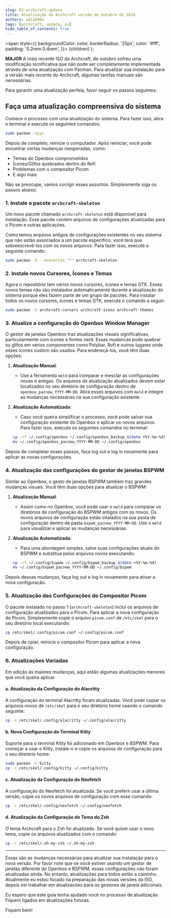 ```yaml
---
slug: 03-archcraft-update
title: Atualização do Archcraft versão de outubro de 2024
authors: adi1090x
tags: [archcraft, update, os]
hide_table_of_contents: true
---
```


<!-- Badges -->
  <span
    style={{
      backgroundColor: color,
      borderRadius: '25px',
      color: '#fff',
      padding: '0.2rem 0.4rem',
    }}>
    {children}
  </span>
);

<Highlight color="#e06b74"><b>MAJOR</b></Highlight> A mais recente ISO do Archcraft, de outubro sofreu uma modificação sicnificativa que não pode ser completamente implementada através de uma atualização com Pacman. Para atualizar sua instalação para a versão mais recente do Archcraft, algumas tarefas manuais são necessárias.

<!--truncate-->

Para garantir uma atualização perfeia, favor seguir os passos seguintes:

## Faça uma atualização compreensiva do sistema

Comece o processo com uma atualização do sistema. Para fazer isso, abra o terminal e execute os seguintes comandos:

```bash
sudo pacman -Syyu
```
Depois de completo, reinicie o computador. Após reiniciar, você pode encontrar certas mudanças inesperadas, como:

- Temas do Openbox comprometidos
- Ícones/Glifos quebrados dentro do Rofi
- Problemas com o compositor Picom
- E algo mais

Não se preocupe, vamos corrigir esses assuntos. Simplesmente siga os passos abaixo:

### 1. Instale o pacote `archcraft-skeleton`
Um novo pacote chamado `archcraft-skeleton` está disponível para instalação. Esse pacote contém arquivos de configurações atualizadas para o Picom e outras aplicações.

Como temos arquivos antigos de configurações existentes no seu sistema que não estão associados a um pacote específico, você terá que sobreescrevê-los com os novos arquivos. Para fazer isso, execute o seguinte comando:

```bash
sudo pacman -S --overwrite "*" archcraft-skeleton
```

### 2. Instale novos Cursores, Ícones e Temas
Agora o repositório tem vários novos cursores, ícones e temas GTK. Esses novos temas não são instalados automaticamente durante a atualização do sistema porque eles fazem parte de um grupo de pacotes. Para instalar todos os novos cursores, ícones e temas GTK, execute o comando a seguir:

```bash
sudo pacman -S archcraft-cursors archcraft-icons archcraft-themes
```

### 3. Atualize a configuração do Openbox Window Manager

O gestor de janelas Openbox traz atualizações visuais significativas, particularmente com ícones e fontes nerd. Essas mudancas pode quebrar os glifos em vérios componentes como Polybar, Rofi e outros lugares onde esses ícones custom são usados. Para endereçá-los, você têm duas opções:

1. **Atualização Manual**:
   - Use a ferramenta `meld` para comparar e mesclar as configurações novas e antigas. Os arquivos de atualização atualizados devem estar localizados no seu diretório de configuração dentro de  `openbox_pacnew_YYYY-MM-DD`. Abra esses arquivos com `meld` e integre as mudanças necessárias na sua configuração existente.

2. **Atualização Automatizada**:
	- Caso você queira simplificar o processo, você pode salvar sua configuração existente do Openbox e aplicar os novos arquivos. Para fazer isso, execute os seguintes comandos no terminal:

   ```bash
   cp -rf ~/.config/openbox ~/.config/openbox_backup_$(date +%Y-%m-%d)
   mv ~/.config/openbox_pacnew_YYYY-MM-DD ~/.config/openbox
   ```

Depois de completar esses passos, faça log out e log in novamente para aplicar as novas configurações.

### 4. Atualização das configurações do gestor de janelas BSPWM

Similar ao Openbox, o gesto de janelas BSPWM também traz grandes mudanças visuais. Você têm duas opções para atualizar o BSPWM:

1. **Atualização Manual**:
	- Assim como no Openbox, você pode usar o `meld` para comparar os diretórios de configuração do BSPWM antigos com os novos. Os novos arquivos de configuração estão intalados na sua pasta de configuração dentro da pasta `bspwm_pacnew_YYYY-MM-DD`. Use o `meld` para visualizar e aplicar as mudanças necessárias.

2. **Atualização Automatizada**:
	- Para uma abordagem simples, salve suas configurações atuais do BSPWM e substitua pelos arquivos novos executando:

   ```bash
   cp -rf ~/.config/bspwm ~/.config/bspwm_backup_$(date +%Y-%m-%d)
   mv ~/.config/bspwm_pacnew_YYYY-MM-DD ~/.config/bspwm
   ```

Depois dessas mudanças, faça log out e log in novamente para ativar a nova configuração.

### 5. Atualização das Configurações do Compositor Picom

O pacote instalado no passo 1 (`archcraft-skeleton`) inclui os arquivos de configuração atualizados para o Picom. Para aplicar a nova configuração do Picom, Simplesmente copie o arquivo `picom.conf` de `/etc/skel` para o seu diretório local executando:

```bash
cp /etc/skel/.config/picom.conf ~/.config/picom.conf
```

Depois de cpiar, reinicie o compositor Picom para aplicar a nova configuração.

### 6. Atualizações Variadas

Em adição às maiores mudanças, aqui estão algumas atualizações menores que você queira aplicar.

#### a. Atualização da Configuração do Alacritty
A configuração do terminal Alacritty foram atualizadas. Você pode copiar os arquivos novos de `/etc/skel` para o seu diretório home usando o comando seguinte:

```bash
cp -r /etc/skel/.config/alacritty ~/.config/alacritty
```

#### b. Nova Configuração do Terminal Kitty
Suporte para o terminal Kitty foi adicionado em Openbox e BSPWM. Para começar a usar o Kitty, instale-o e copie os arquivos de configuração para o seu diretório home:

```bash
sudo pacman -S kitty
cp -r /etc/skel/.config/kitty ~/.config/kitty
```

#### c. Atualização da Configuração do Neofetch
A configuração do Neofetch foi atualizada. Se você preferir usar a última versão, copie os novos arquivos de configuração com esse comando:

```bash
cp -r /etc/skel/.config/neofetch ~/.config/neofetch
```

#### d. Atualização da Configuração do Tema do Zsh
O tema Archcraft para o Zsh foi atualizado. Se você quiser usar o novo tema, copie os arquivos atualizados com o comando:

```bash
cp -r /etc/skel/.oh-my-zsh ~/.oh-my-zsh
```
___

Essas são as mudanças necessárias para atualizar sua instalação para o nova versão. Por favor note que se você estiver usando um gestor de janelas diferente do Openbox e BSPWM, essas configurações não foram atualizadas ainda. No entanto, atualizações para todos estão a caminho. Atualmente eu estou focado na preparação das novas versões da ISO, depois irei trabalhar em atualizacões para os gestores de janela adicionais.

Eu espero que este guia tenha ajudado você no processo de atualização. Fiquem ligados em atualizações futuras.

Fiquem bem!
